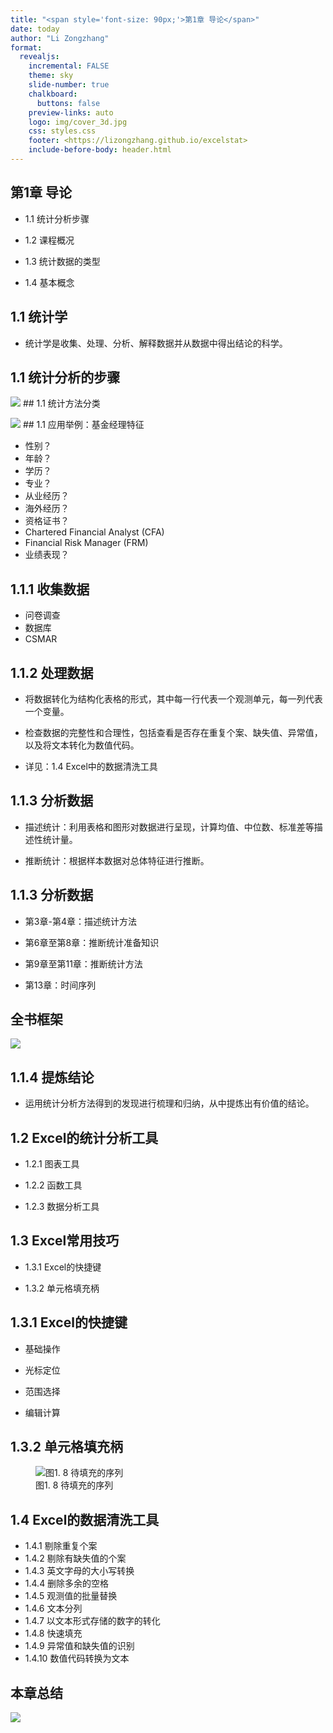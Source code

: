 ```yaml
---
title: "<span style='font-size: 90px;'>第1章 导论</span>"
date: today
author: "Li Zongzhang"
format: 
  revealjs:
    incremental: FALSE
    theme: sky
    slide-number: true
    chalkboard: 
      buttons: false
    preview-links: auto
    logo: img/cover_3d.jpg
    css: styles.css
    footer: <https://lizongzhang.github.io/excelstat>
    include-before-body: header.html
---
```


## 第1章 导论 {auto-animate="true"}

-   1.1 统计分析步骤

-   1.2 课程概况

-   1.3 统计数据的类型

-   1.4 基本概念

## 1.1 统计学

-   统计学是收集、处理、分析、解释数据并从数据中得出结论的科学。

## 1.1 统计分析的步骤
![](img/1.1.jpg)
## 1.1 统计方法分类

![](img/1.2.jpg)
## 1.1 应用举例：基金经理特征


::: incremental

-   性别？
-   年龄？
-   学历？
-   专业？
-   从业经历？
-   海外经历？
-   资格证书？
-   Chartered Financial Analyst (CFA)
-   Financial Risk Manager (FRM)
-   业绩表现？

:::

## 1.1.1 收集数据

::: nonincremental
-   问卷调查
-   数据库
-   CSMAR
:::

## 1.1.2 处理数据

-   将数据转化为结构化表格的形式，其中每一行代表一个观测单元，每一列代表一个变量。

-   检查数据的完整性和合理性，包括查看是否存在重复个案、缺失值、异常值，以及将文本转化为数值代码。

-   详见：1.4 Excel中的数据清洗工具

## 1.1.3 分析数据

-   描述统计：利用表格和图形对数据进行呈现，计算均值、中位数、标准差等描述性统计量。

-   推断统计：根据样本数据对总体特征进行推断。

## 1.1.3 分析数据

::: nonincremental
-   第3章-第4章：描述统计方法

-   第6章至第8章：推断统计准备知识

-   第9章至第11章：推断统计方法

-   第13章：时间序列
:::

## 全书框架{.scrollable}

![](img/pic1.34.png)


## 1.1.4 提炼结论

-   运用统计分析方法得到的发现进行梳理和归纳，从中提炼出有价值的结论。

## 1.2 Excel的统计分析工具

-   1.2.1 图表工具

-   1.2.2 函数工具

-   1.2.3 数据分析工具

## 1.3 Excel常用技巧

-   1.3.1 Excel的快捷键

-   1.3.2 单元格填充柄

## 1.3.1 Excel的快捷键

-   基础操作

-   光标定位

-   范围选择

-   编辑计算

## 1.3.2 单元格填充柄
![图1. 8  待填充的序列](img/pic1.8.png)

## 1.4 Excel的数据清洗工具 {.scrollable}

-   1.4.1 剔除重复个案
-   1.4.2 剔除有缺失值的个案
-   1.4.3 英文字母的大小写转换
-   1.4.4 删除多余的空格
-   1.4.5 观测值的批量替换
-   1.4.6 文本分列
-   1.4.7 以文本形式存储的数字的转化
-   1.4.8 快速填充
-   1.4.9 异常值和缺失值的识别
-   1.4.10 数值代码转换为文本

## 本章总结{.scrollable}

![](img/review1.png)

